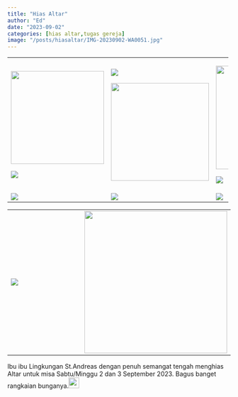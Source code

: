 ```yaml
---
title: "Hias Altar"
author: "Ed"
date: "2023-09-02"
categories: [hias altar,tugas gereja]
image: "/posts/hiasaltar/IMG-20230902-WA0051.jpg"
---
```


+------------------------------------------------------------+------------------------------------------------------------+------------------------------------------------------------+
| ![](/posts/hiasaltar/IMG-20230902-WA0044.jpg){width="210"} | ![](/posts/hiasaltar/IMG-20230902-WA0046.jpg)              | ![](/posts/hiasaltar/IMG-20230902-WA0052.jpg){width="234"} |
|                                                            |                                                            |                                                            |
| ![](/posts/hiasaltar/IMG-20230902-WA0033.jpg)              | ![](/posts/hiasaltar/IMG-20230902-WA0035.jpg){width="221"} | ![](/posts/hiasaltar/IMG-20230902-WA0041.jpg)              |
+------------------------------------------------------------+------------------------------------------------------------+------------------------------------------------------------+
| ![](/posts/hiasaltar/IMG-20230902-WA0045.jpg)              | ![](/posts/hiasaltar/IMG-20230902-WA0057.jpg)              | ![](/posts/hiasaltar/IMG-20230902-WA0039.jpg)              |
+------------------------------------------------------------+------------------------------------------------------------+------------------------------------------------------------+

+-----------------------------------------------+------------------------------------------------------------+
| ![](/posts/hiasaltar/IMG-20230902-WA0043.jpg) | ![](/posts/hiasaltar/IMG-20230902-WA0040.jpg){width="322"} |
+-----------------------------------------------+------------------------------------------------------------+

Ibu ibu Lingkungan St.Andreas dengan penuh semangat tengah menghias Altar untuk misa Sabtu/Minggu 2 dan 3 September 2023. Bagus banget rangkaian bunganya.![](/posts/hiasaltar/flowers-vector-free-icon-set.png){width="24"}
